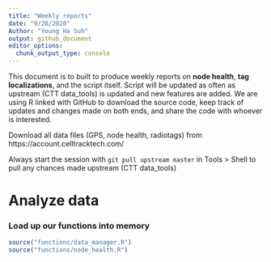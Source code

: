 ```yaml
---
title: "Weekly reports"
date: "9/28/2020"
Author: "Young Ha Suh"
output: github_document
editor_options: 
  chunk_output_type: console
---
```


This document is to built to produce weekly reports on **node health**, **tag localizations**, and the script itself. Script will be updated as often as upstream (CTT data_tools) is updated and new features are added. We are using R linked with GitHub to download the source code, keep track of updates and changes made on both ends, and share the code with whoever is interested. 

Download all data files (GPS, node health, radiotags) from https://account.celltracktech.com/

Always start the session with `git pull upstream master` in Tools > Shell to pull any chances made upstream (CTT data_tools)

# Analyze data

### Load up our functions into memory
```r
source("functions/data_manager.R")
source("functions/node_health.R")
```




